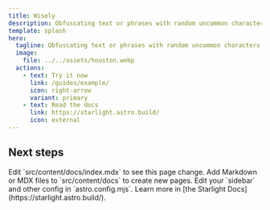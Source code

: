 ```yaml
---
title: Wisely
description: Obfuscating text or phrases with random uncommon characters to avoid banning
template: splash
hero:
  tagline: Obfuscating text or phrases with random uncommon characters to avoid banning
  image:
    file: ../../assets/houston.webp
  actions:
    - text: Try	it now
      link: /guides/example/
      icon: right-arrow
      variant: primary
    - text: Read the docs
      link: https://starlight.astro.build/
      icon: external
---
```



## Next steps

<CardGrid stagger>
	<Card title="Update content" icon="pencil">
		Edit `src/content/docs/index.mdx` to see this page change.
	</Card>
	<Card title="Add new content" icon="add-document">
		Add Markdown or MDX files to `src/content/docs` to create new pages.
	</Card>
	<Card title="Configure your site" icon="setting">
		Edit your `sidebar` and other config in `astro.config.mjs`.
	</Card>
	<Card title="Read the docs" icon="open-book">
		Learn more in [the Starlight Docs](https://starlight.astro.build/).
	</Card>
</CardGrid>
